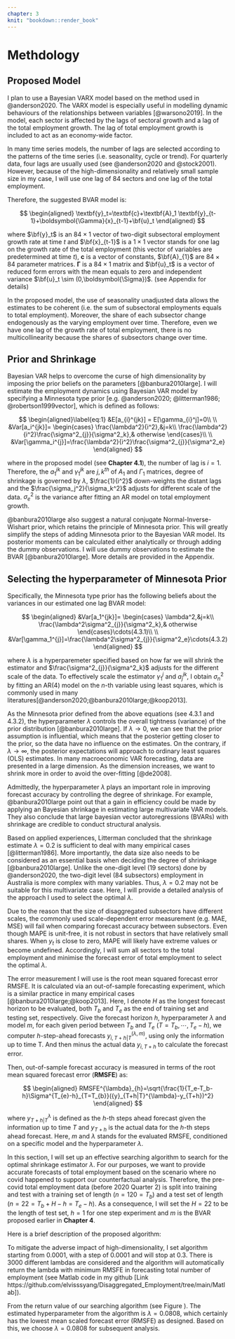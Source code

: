```yaml
---
chapter: 3
knit: "bookdown::render_book"
---
```




# Methdology

## Proposed Model

I plan to use a Bayesian VARX model based on the method used in @anderson2020. The VARX model is especially useful in modelling dynamic behaviours of the relationships between variables [@warsono2019]. In the model, each sector is affected by the lags of sectoral growth and a lag of the total employment growth. The lag of total employment growth is included to act as an economy-wide factor.

In many time series models, the number of lags are selected according to the patterns of the time series (i.e. seasonality, cycle or trend). For quarterly data, four lags are usually used (see @anderson2020 and @stock2001). However, because of the high-dimensionality and relatively small sample size in my case, I will use one lag of 84 sectors and one lag of the total employment. 

Therefore, the suggested BVAR model is: 

$$
\begin{aligned}
\textbf{y}_t=\textbf{c}+\textbf{A}_1 \textbf{y}_{t-1}+\boldsymbol{\Gamma}{x}_{t-1}+\bf{u}_t
\end{aligned}
$$

where $\bf{y}_t$ is an $84\times1$ vector of two-digit subsectoral employment growth rate at time $t$  and $\bf{x}_{t-1}$ is a $1\times1$ vector stands for one lag on the growth rate of the total employment (this vector of variables are predetermined at time $t$), $\textbf{c}$ is a vector of constants, $\bf{A}_{1}$ are $84\times84$ parameter matrices. $\boldsymbol{\Gamma}$ is a $84\times1$ matrix and $\bf{u}_t$ is a vector of reduced form errors with the mean equals to zero and independent variance $\bf{u}_t \sim (0,\boldsymbol{\Sigma})$. (see Appendix for details)

In the proposed model, the use of seasonality unadjusted data allows the estimates to be coherent (i.e. the sum of  subsectoral employments equals to total employment). Moreover, the share of each subsector change endogenously as the varying employment over time. Therefore, even we have one lag of the growth rate of total employment, there is no multicollinearity because the shares of subsectors change over time. 



## Prior and Shrinkage

Bayesian VAR helps to overcome the curse of high dimensionality by imposing the prior beliefs on the parameters [@banbura2010large]. I will estimate the employment dynamics using Bayesian VAR model by specifying a Minnesota type prior [e.g. @anderson2020; @litterman1986; @robertson1999vector], which is defined as follows: 



$$
\begin{aligned}\label{eq:1}
&E[a_{i}^{jk}] = E[\gamma_{i}^j]=0\\
\\
&Var[a_i^{jk}]= 
\begin{cases}
\frac{\lambda^2}{i^2},&j=k\\
\frac{\lambda^2}{i^2}\frac{\sigma^2_{j}}{\sigma^2_k},& otherwise
\end{cases}\\
\\
&Var[\gamma_i^{j}]=\frac{\lambda^2}{i^2}\frac{\sigma^2_{j}}{\sigma^2_e}
\end{aligned}
$$

where in the proposed model (see **Chapter 4.1**), the number of lag is $i=1$. Therefore, the $a_{1}^{jk}$ and $\gamma_{1}^{jk}$ are ${j,k}^{th}$ of $A_1$ and $\Gamma_1$ matrices,  degree of shrinkage is governed by $\lambda$, $\frac{1}{i^2}$ down-weights the distant lags and the $\frac{\sigma_j^2}{\sigma_k^2}$ adjusts for different scale of the data. $\sigma^2_e$ is the variance after fitting an AR model on total employment growth. 




@banbura2010large also suggest a natural conjugate Normal-Inverse-Wishart prior, which retains the principle of Minnesota prior. This will greatly simplify the steps of adding Minnesota prior to the Bayesian VAR model. Its posterior moments can be calculated either analytically or through adding the dummy observations. I will use dummy observations to estimate the BVAR [@banbura2010large]. More details are provided in the Appendix.


\newpage


## Selecting the hyperparameter of Minnesota Prior 

Specifically, the Minnesota type prior has the following beliefs about the variances in our estimated one lag BVAR model: 

$$
\begin{aligned}
&Var[a_1^{jk}]= 
\begin{cases}
\lambda^2,&j=k\\
\frac{\lambda^2\sigma^2_{j}}{\sigma^2_k},& otherwise
\end{cases}\cdots(4.3.1)\\
\\
&Var[\gamma_1^{j}]=\frac{\lambda^2\sigma^2_{j}}{\sigma^2_e}\cdots(4.3.2)
\end{aligned}
$$

where $\lambda$ is a hyperparemeter specified based on how far we will shrink the estimator and $\frac{\sigma^2_{j}}{\sigma^2_k}$ adjusts for the different scale of the data. To effectively scale the estimator $\gamma^j_1$ and $a_j^{jk}$, I obtain $\sigma_n^2$ by fitting an AR(4) model on the $n$-th variable using least squares, which is commonly used in many literatures[@anderson2020;@banbura2010large;@koop2013]. 



As the Minnesota prior defined from the above equations (see $4.3.1$ and $4.3.2$), the hyperparameter $\lambda$ controls the overall tightness (variance) of the prior distribution [@banbura2010large]. If $\lambda\rightarrow0$, we can see that the prior assumption is influential, which means that the posterior getting closer to the prior, so the data have no influence on the estimates. On the contrary, if $\lambda\rightarrow\infty$, the posterior expectations will approach to ordinary least squares (OLS) estimates. In many macroeconomic VAR forecasting, data are presented in a large dimension. As the dimension increases, we want to shrink more in order to avoid the over-fitting [@de2008]. 


Admittedly, the hyperparameter $\lambda$ plays an important role in improving forecast accuracy by controlling the degree of shrinkage. For example, @banbura2010large point out that a gain in efficiency could be made by applying an Bayesian shrinkage in estimating large multivariate VAR models. They also conclude that large bayesian vector autoregressions (BVARs) with shrinkage are credible to conduct structural analysis.

Based on applied experiences, Litterman concluded that the shrinkage estimate $\lambda=0.2$ is sufficient to deal with many empirical cases [@litterman1986]. More importantly, the data size also needs to be considered as an essential basis when deciding the degree of shrinkage [@banbura2010large]. Unlike the one-digit level (19 sectors) done by @anderson2020, the two-digit level (84 subsectors) employment in Australia is more complex with many variables. Thus,  $\lambda=0.2$ may not be suitable for this multivariate case. Here, I will provide a detailed analysis of the approach I used to select the optimal $\lambda$.


Due to the reason that the size of disaggregated subsectors have different scales, the commonly used scale-dependent error measurement (e.g. MAE, MSE) will fail when comparing forecast accuracy between subsectors. Even though MAPE is unit-free, it is not robust in sectors that have relatively small shares. When $y_t$ is close to zero, MAPE will likely have extreme values or become undefined. Accordingly, I will sum all sectors to the total employment and minimise the forecast error of total employment to select the optimal $\lambda$.



The error measurement I will use is the root mean squared forecast error RMSFE. It is calculated via an out-of-sample forecasting experiment, which is a similar practice in many empirical cases [@banbura2010large;@koop2013]. Here, I denote $H$ as the longest forecast horizon to be evaluated, both $T_{b}$ and $T_{e}$ as the end of training set and testing set, respectively. Give the forecast horizon $h$, hyperparameter $\lambda$ and model $m$, for each given period between $T_{b}$ and $T_{e}$ ($T=T_b,\cdots,T_{e}-h$), we computer $h$-step-ahead forecasts ${y}_{i,T+h|T}^{(\lambda,m)}$, using only the information up to time T. And then minus the actual data $y_{i,T+h}$ to calculate the forecast error.

Then, out-of-sample forecast accuracy is measured in terms of the root mean squared forecast error (**RMSFE**) as: 


$$
\begin{aligned}
RMSFE^{\lambda}_{h}=\sqrt{\frac{1}{T_e-T_b-h}\Sigma^{T_{e}-h}_{T=T_{b}}({y}_{T+h|T}^{\lambda}-y_{T+h})^2}
\end{aligned}
$$


where ${y}_{T+h|T}^{\lambda}$ is defined as the $h$-th steps ahead forecast given the information up to time $T$ and $y_{T+h}$ is the actual data for the $h$-th steps ahead forecast. Here, $m$ and $\lambda$ stands for the evaluated RMSFE, conditioned on a specific model and the hyperparameter $\lambda$. 


In this section, I will set up an effective searching algorithm to search for the optimal shrinkage estimator $\lambda$. For our purposes, we want to provide accurate forecasts of total employment based on the scenario where no covid happened to support our counterfactual analysis. Therefore, the pre-covid total employment data (before 2020 Quarter 2) is split into training and test with a training set of length ($n=120=T_b$) and a test set of length ($n=22=T_b+H-h=T_e-h$). As a consequence, I will set the $H=22$ to be the length of test set, $h=1$ for one step experiment and $m$ is the BVAR proposed earlier in **Chapter 4**. 


Here is a brief description of the proposed algorithm: 



\graphicspath{ {/Users/elvisyang/Desktop/hon_proj/Disaggregated_Employment/Honours_thesis/figures} }

\begin{figure}[ht]
\includegraphics[scale=0.7]{Flowchart_algo}
\centering
\caption{Proposed algorithm of selecting optimal $\lambda$}
\label{fig:sealgo}
\end{figure}




To mitigate the adverse impact of high-dimensionality, I set algorithm starting from $0.0001$, with a step of $0.0001$ and will stop at $0.3$. There is 3000 different lambdas are considered and the algorithm will automatically return the lambda with minimum RMSFE in forecasting total number of employment (see Matlab code in my github [Link https://github.com/elvisssyang/Disaggregated_Employment/tree/main/Matlab]). 



From the return value of our searching algorithm (see Figure \ref{fig:sealgo}). The estimated hyperparameter from the algorithm is $\lambda=0.0808$, which certainly has the lowest mean scaled forecast error (RMSFE) as designed. Based on this, we choose $\lambda=0.0808$ for subsequent analysis. 



\newpage


